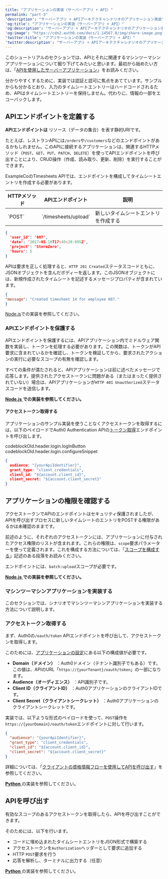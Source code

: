 ```yaml
---
title: "アプリケーションの実装（サーバーアプリ + API）"
permalink: "part-3"
'description': "サーバーアプリ + APIアーキテクチャシナリオのアプリケーション実装"
'og:title': "アプリケーションの実装（サーバーアプリ + API）"
'og:description': "サーバーアプリ + APIアーキテクチャシナリオのアプリケーション実装"
'og:image': "https://cdn2.auth0.com/docs/1.14567.0/img/share-image.png"
'twitter:title': "アプリケーションの実装（サーバーアプリ + API）"
'twitter:description': "サーバーアプリ + APIアーキテクチャシナリオのアプリケーション実装"
---
```


このシュートリアルのセクションでは、APIとそれに関連するマシンツーマシンアプリケーションについて掘り下げてみたいと思います。最初から始めたい方は、「[APIを使用したサーバーアプリケーション](/ja-jp/get-started/architecture-scenarios/server-application-api)」をお読みください。

<Callout icon="file-lines" color="#0EA5E9" iconType="regular">

分かりやすくするために、実装では認証と認可に焦点をあてています。サンプルからも分かるとおり、入力のタイムシートエントリーはハードコードされるため、APIはタイムシートエントリーを保持しません。代わりに、情報の一部をエコーバックします。

</Callout>

## APIエンドポイントを定義する

**APIエンドポイントは** リソース（データの集合）を表す静的URIです。

たとえば、レストランAPIには`/orders`や`/customers`などのエンドポイントがあるかもしれません。このAPIに接続するアプリケーションは、関連するHTTPメソッド（`POST`、`GET`、`PUT`、`PATCH`、`DELETE`）を使ってAPIエンドポイントを呼び出すことにより、CRUD操作（作成、読み取り、更新、削除）を実行することができます。

ExampleCoのTimesheets APIでは、エンドポイントを構成してタイムシートエントリを作成する必要があります。

<table class="table"><thead>
<tr>
<th><strong>HTTPメソッド</strong></th>
<th><strong>APIエンドポイント</strong></th>
<th><strong>説明</strong></th>
</tr>
</thead>
<tbody>
<tr>
<td>`POST`</td>
<td>`/timesheets/upload`</td>
<td>新しいタイムシートエントリを作成する</td>
</tr>
</tbody>
</table>

```json lines
{
  'user_id': '007',
  'date': '2017-05-10T17:40:20.095Z',
  'project': 'StoreZero',
  'hours': 5
}
```

APIは要求を正しく処理すると、`HTTP 201 Created`ステータスコードともに、JSONオブジェクトを含んだボディーを返します。このJSONオブジェクトには、新規作成されたタイムシートを記述するメッセージプロパティが含まれています。

```json lines
{
"message": "Created timesheet 14 for employee 007."
}
```

<Callout icon="file-lines" color="#0EA5E9" iconType="regular">

[Node.js](/ja-jp/get-started/architecture-scenarios/server-application-api/api-implementation-nodejs#1-define-the-api-endpoint)での実装を参照してください。

</Callout>

### APIエンドポイントを保護する

APIエンドポイントを保護するには、APIアプリケーション内でミドルウェア関数を実装し、トークンを処理する必要があります。この関数は、トークンがAPI要求に含まれているかを確認し、トークンを検証してから、要求されたアクションの実行に必要なスコープの有無を確認します。

すべての条件が満たされると、APIアプリケーションは前に述べたメッセージで応答します。提供されたアクセストークンに問題がある（またはまったく提供されていない）場合は、APIアプリケーションが`HTTP 401 Unauthorized`ステータスコードを送信します。

[**Node.js** ](/ja-jp/get-started/architecture-scenarios/server-application-api/api-implementation-nodejs#2-secure-the-api-endpoint)**での実装を参照してください。**

#### アクセストークン取得する

アプリケーションのサンプル実装を使うことなくアクセストークンを取得するには、以下のペイロードでAuth0 Authentication APIの[トークン取得](https://auth0.com/docs/api/authentication#get-token54)エンドポイントを呼び出します。

codeblockOld.header.login.logInButton codeblockOld.header.login.configureSnippet

```json lines
{
  audience: "{yourApiIdentifier}",
  grant_type: "client_credentials",
  client_id: "${account.client_id}",
  client_secret: "${account.client_secret}"
}
```

## アプリケーションの権限を確認する

アクセストークンでAPIのエンドポイントはセキュリティ保護されましたが、APIを呼び出すプロセスに新しいタイムシートのエントリをPOSTする権限があるかは未確認のままです。

前述のように、それぞれのアクセストークンには、アプリケーションに付与されたアクセス権限のリストが含まれます。これらの権限は、`scope`要求パラメーターを使って定義されます。これを構成する方法については、「[スコープを構成する](/ja-jp/get-started/architecture-scenarios/server-application-api/part-3#configure-the-scopes)」記述のある段落をお読みください。

エンドポイントには、`batch:upload`スコープが必要です。

[**Node.js** ](/ja-jp/get-started/architecture-scenarios/server-application-api/api-implementation-nodejs#3-check-the-client-permissions)**での実装を参照してください。**

### マシンツーマシンアプリケーションを実装する

このセクションでは、シナリオでマシンツーマシンアプリケーションを実装する方法について説明します。

### アクセストークン取得する

まず、Auth0の`/oauth/token` APIエンドポイントを呼び出して、アクセストークンを取得します。

このためには、[アプリケーションの設定](https://manage.auth0.com/#/applications)にある以下の構成値が必要です。

* **Domain（ドメイン）** ：Auth0ドメイン（テナント識別子でもある）です。この値は、APIのURL「`https://{yourTenant}/oauth/token`」の一部になります。
* **<Tooltip data-tooltip-id="react-containers-DefinitionTooltip-0" href="/ja-jp/glossary?term=audience" tip="オーディエンス: 発行されたトークンに対するオーディエンスを表す一意の識別子。トークンでaudという名前が付けられ、その値にはIDトークンの場合はアプリケーション（Client ID）、アクセストークンの場合はAPI（API Identifier）のいずれかのIDが含まれます。" cta="用語集の表示">Audience</Tooltip>（オーディエンス）** ：API識別子です。
* **<Tooltip data-tooltip-id="react-containers-DefinitionTooltip-4" href="/ja-jp/glossary?term=client-id" tip="クライアントID: Auth0から登録されたリソースに与えられる識別値。" cta="用語集の表示">Client ID</Tooltip>（クライアントID）** ：Auth0アプリケーションのクライアントIDです。
* **<Tooltip data-tooltip-id="react-containers-DefinitionTooltip-2" href="/ja-jp/glossary?term=client-secret" tip="クライアントシークレット: クライアント（アプリケーション）が認可サーバーで認証するために使用するシークレット。これはクライアントと認可サーバーだけが知っているものであり、推測できないように十分にランダムである必要があります。" cta="用語集の表示">Client Secret</Tooltip>（クライアントシークレット）** ：Auth0アプリケーションのクライアントシークレットです。

実装では、以下ような形式のペイロードを使って、`POST`操作を`https://{yourDomain}/oauth/token`エンドポイントに対して行います。


```json lines
{
  "audience": "{yourApiIdentifier}",
  "grant_type": "client_credentials",
  "client_id": "${account.client_id}",
  "client_secret": "${account.client_secret}"
}
```

詳細については、「[クライアントの資格情報フローを使用してAPIを呼び出す](/ja-jp/get-started/authentication-and-authorization-flow/client-credentials-flow/call-your-api-using-the-client-credentials-flow)」を参照してください。

[**Python** ](/ja-jp/get-started/architecture-scenarios/server-application-api/cron-implementation-python#get-an-access-token)の実装を参照してください。

## APIを呼び出す

有効なスコープのあるアクセストークンを取得したら、APIを呼び出すことができます。

そのためには、以下を行います。

* コードに埋め込まれたタイムシートエントリをJSON形式で構築する
* アクセストークンを`Authorization`ヘッダーとして要求に追加する
* HTTP `POST`要求を行う
* 応答を解析し、ターミナルに出力する（任意）

[**Python** ](/ja-jp/get-started/architecture-scenarios/server-application-api/cron-implementation-python#invoke-the-api)の実装を参照してください。